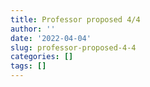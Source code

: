```yaml
---
title: Professor proposed 4/4
author: ''
date: '2022-04-04'
slug: professor-proposed-4-4
categories: []
tags: []
---
```

